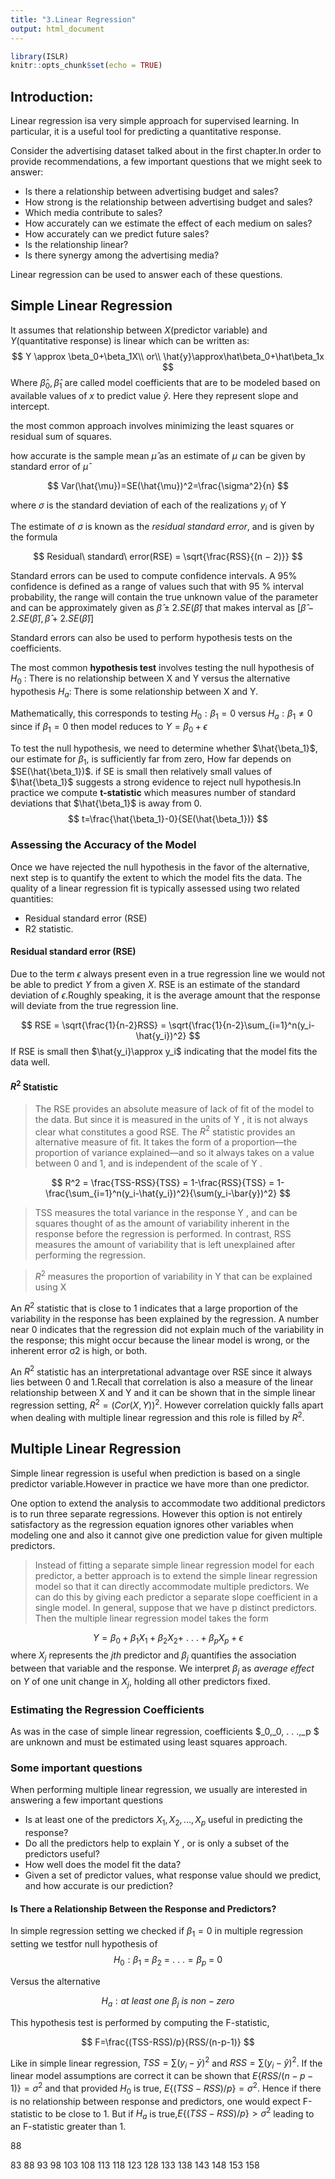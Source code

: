 ```yaml
---
title: "3.Linear Regression"
output: html_document
---
```


```r
library(ISLR)
knitr::opts_chunk$set(echo = TRUE)
```

## Introduction:

Linear regression isa very simple approach for supervised learning. In particular, it is a useful tool for predicting a quantitative response.

Consider the advertising dataset talked about in the first chapter.In order to provide recommendations, a few important questions that we might seek to answer:

* Is there a relationship between advertising budget and sales?
* How strong is the relationship between advertising budget and sales?
* Which media contribute to sales?
* How accurately can we estimate the effect of each medium on sales?
* How accurately can we predict future sales?
* Is the relationship linear?
* Is there synergy among the advertising media?

Linear regression can be used to answer each of these questions.

## Simple Linear Regression 

It assumes that relationship between $X$(predictor variable) and $Y$(quantitative response) is linear which can be written as:
$$
Y \approx \beta_0+\beta_1X\\
or\\
\hat{y}\approx\hat\beta_0+\hat\beta_1x
$$
Where $\hat\beta_0,\hat\beta_1$ are called model coefficients that are to be modeled based on available values of $x$ to predict value $\hat{y}$. Here they represent slope and intercept.

the most common approach involves minimizing the least squares or residual sum of squares.

how accurate is the sample mean $\hat{\mu}$ as an estimate of $\mu$ can be given by standard error of $\hat{\mu}$ 

$$
Var(\hat{\mu})=SE(\hat{\mu})^2=\frac{\sigma^2}{n}
$$

where $\sigma$ is the standard deviation of each of the realizations $y_i$ of Y

The estimate of $\sigma$ is known as the *residual standard error*, and is given by the formula 

$$
Residual\ standard\ error(RSE) = \sqrt{\frac{RSS}{(n − 2)}}
$$

Standard errors can be used to compute confidence intervals. A 95% confidence is defined as a range of values such that with 95 % interval probability, the range will contain the true unknown value of the parameter and can be approximately given as $\hat{\beta}\pm2.SE(\hat{\beta})$ that makes interval as $[\hat{\beta}-2.SE(\hat{\beta}),\hat{\beta}+2.SE(\hat{\beta})]$

Standard errors can also be used to perform hypothesis tests on the coefficients.

The most common **hypothesis test** involves testing the null hypothesis of $H_0$ : There is no relationship between X and Y versus the alternative hypothesis $H_a$:  There is some relationship between X and Y.

Mathematically, this corresponds to testing $H_0 : \beta_1 = 0$ versus $H_a : \beta_1 \ne 0$ since if $\beta_1=0$ then model reduces to $Y=\beta_0+\epsilon$

To test the null hypothesis, we need to determine whether $\hat{\beta_1}$, our estimate for $\beta_1$, is sufficiently far from zero, How far depends on $SE(\hat{\beta_1})$. if SE is small then relatively small values of $\hat{\beta_1}$ suggests a strong evidence to reject null hypothesis.In practice we compute **t-statistic** which measures number of standard deviations that $\hat{\beta_1}$ is away from 0. 
$$
t=\frac{\hat{\beta_1}-0}{SE(\hat{\beta_1})}
$$

### Assessing the Accuracy of the Model

Once we have rejected the null hypothesis in the favor of the alternative, next step is to quantify the extent to which the model fits the data. The quality of a linear regression fit is typically assessed using two related quantities: 
 
 * Residual standard error (RSE) 
 * R2 statistic.

#### Residual standard error (RSE)

Due to the term $\epsilon$ always present even in a true regression line we would not be able to predict $Y$ from a given $X$. RSE is an estimate of the standard deviation of $\epsilon$.Roughly speaking, it is the average amount that the response will deviate from the true regression line.

$$
RSE = \sqrt{\frac{1}{n-2}RSS} = \sqrt{\frac{1}{n-2}\sum_{i=1}^n(y_i-\hat{y_i})^2}
$$
If RSE is small then $\hat{y_i}\approx y_i$ indicating that the model fits the data well.


#### $R^2$ Statistic

> The RSE provides an absolute measure of lack of fit of the model to the data. But since it is measured in the units of Y , it is not always clear what constitutes a good RSE. The $R^2$ statistic provides an alternative measure of fit. It takes the form of a proportion—the proportion of variance explained—and so it always takes on a value between 0 and 1, and is independent of the scale of Y .

$$
R^2 = \frac{TSS-RSS}{TSS} = 1-\frac{RSS}{TSS} = 1-\frac{\sum_{i=1}^n(y_i-\hat{y_i})^2}{\sum(y_i-\bar{y})^2}
$$

 >TSS measures the total variance in the response Y , and can be squares thought of as the amount of variability inherent in the response before the regression is performed. In contrast, RSS measures the amount of variability that is left unexplained after performing the regression.

 > $R^2$ measures the proportion of variability in Y that can be explained using X

An $R^2$ statistic that is close to 1 indicates that a large proportion of the variability in the response has been explained by the regression. A number near 0 indicates that the regression did not explain much of the variability in the response; this might occur because the linear model is wrong, or the inherent error σ2 is high, or both.

An $R^2$ statistic has an interpretational advantage over RSE since it always lies between 0 and 1.Recall that correlation is also a measure of the linear relationship between X and Y and it can be shown that in the simple linear regression setting, $R^2 = (Cor(X,Y))^2$. However correlation quickly falls apart when dealing with multiple linear regression and this role is filled by $R^2$.

## Multiple Linear Regression

Simple linear regression is useful when prediction is based on a single predictor variable.However in practice we have more than one predictor. 

One option to extend the analysis to accommodate two additional predictors is to run three separate regressions. However this option is not entirely satisfactory as the regression equation ignores other variables when modeling one and also it cannot give one prediction value for given multiple predictors.

 >Instead of fitting a separate simple linear regression model for each predictor, a better approach is to extend the simple linear regression model so that it can directly accommodate multiple predictors. We can do this by giving each predictor a separate slope coefficient in a single model. In general, suppose that we have p distinct predictors. Then the multiple linear regression model takes the form

$$
Y=\beta_0+\beta_1X_1+\beta_2X_2+ \ .\ .\ .+\beta_pX_p+\epsilon 
$$
where $X_j$ represents the $jth$ predictor and $\beta_j$ quantifies the association between that variable and the response. We interpret $\beta_j$ as *average effect* on $Y$ of one unit change in $X_j$, holding all other predictors fixed.

### Estimating the Regression Coefficients

As was in the case of simple linear regression, coefficients $\beta_0,\beta_0,\ .\ .\ .,\beta_p $ are unknown and must be estimated using least squares approach. 

### Some important questions

When performing multiple linear regression, we usually are interested in answering a few important questions

 * Is at least one of the predictors $X_1, X_2,...,X_p$ useful in predicting the response?
 * Do all the predictors help to explain Y , or is only a subset of the predictors useful?
 * How well does the model fit the data?
 * Given a set of predictor values, what response value should we predict, and how accurate is our prediction?

#### Is There a Relationship Between the Response and Predictors?

In simple regression setting we checked if $\beta_1=0$ in multiple regression setting we testfor null hypothesis of 
$$
H_0: \beta_1\ =\ \beta_2\ =\ .\ .\ . =\beta_p\ =\ 0
$$

Versus the alternative

$$
H_a : at\ least\ one \ \beta_j\ is\ non-zero
$$

This hypothesis test is performed by computing the F-statistic,

$$
F=\frac{(TSS-RSS)/p}{RSS/(n-p-1)}
$$

Like in simple linear regression, $TSS=\sum(y_i-\bar{y})^2$ and $RSS=\sum(y_i-\hat{y})^2$. If the linear model assumptions are correct it can be shown that $E\{RSS/(n-p-1)\}=\sigma^2$ and that provided $H_0$ is true, $E\{(TSS-RSS)/p\}=\sigma^2$. Hence if there is no relationship between response and predictors, one would expect F-statistic to be close to 1. But if $H_a$ is true,$E\{(TSS-RSS)/p\}>\sigma^2$ leading to an F-statistic greater than 1.



88









83  88  93  98 103 108 113 118 123 128 133 138 143 148 153 158
